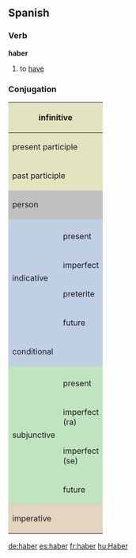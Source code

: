 ==Spanish==
===Verb===
'''haber'''

# to [[have]]

===Conjugation===

<center>
{| style="background:#F0F0F0"

|-
! colspan="3" style="background:#e2e4c0" | infinitive
| colspan="5" | haber

|-
! colspan="3" style="background:#e2e4c0" | present participle
| colspan="5" | [[habiendo]]

|-
! colspan="3" style="background:#e2e4c0" | past participle
| colspan="5" | [[habido]]

|-
! colspan="2" rowspan="2" style="background:#C0C0C0" | person
! colspan="3" style="background:#C0C0C0" | singular
! colspan="3" style="background:#C0C0C0" | plural

|-
! style="background:#C0C0C0;width:12.5%" | first
! style="background:#C0C0C0;width:12.5%" | second
! style="background:#C0C0C0;width:12.5%" | third
! style="background:#C0C0C0;width:12.5%" | first
! style="background:#C0C0C0;width:12.5%" | second
! style="background:#C0C0C0;width:12.5%" | third

|-
! rowspan="5" style="background:#c0cfe4" | indicative

! style="background:#c0cfe4" colspan="1" | 
! style="background:#c0cfe4" | yo
! style="background:#c0cfe4" | tú
! style="background:#c0cfe4" | usted
! style="background:#c0cfe4" | nosotros
! style="background:#c0cfe4" | vosotros
! style="background:#c0cfe4" | ustedes

|-
! style="height:3em;background:#c0cfe4" | present
| he
| has
| ha, hay
| hemos
| habéis
| han

|-
! style="height:3em;background:#c0cfe4" | imperfect
| había
| habías
| había
| habíamos
| habíais
| habían

|-
! style="height:3em;background:#c0cfe4" | preterite
| hube
| hubiste
| hubo
| hubimos
| hubisteis
| hubieron

|-
! style="height:3em;background:#c0cfe4" | future
| habré
| habrás
| habrá
| habremos
| habréis
| habrán

|-
! colspan="2" style="height:3em;background:#c0cfe4" | conditional
| habría
| habrías
| habría
| habríamos
| habríais
| habrían

|-
! rowspan="5" style="background:#c0e4c0" | subjunctive
! style="background:#c0e4c0" | 
! style="background:#c0e4c0" | yo
! style="background:#c0e4c0" | tú
! style="background:#c0e4c0" | usted
! style="background:#c0e4c0" | nosotros
! style="background:#c0e4c0" | vosotros
! style="background:#c0e4c0" | ustedes

|-
! style="height:3em;background:#c0e4c0" | present
| haya
| hayas
| haya
| hayamos
| hayáis
| hayan

|-
! style="height:3em;background:#c0e4c0" rowspan="1" | imperfect<br>(ra)
| hubiera
| hubieras
| hubiera
| hubiéramos
| hubierais
| hubieran

|-
! style="height:3em;background:#c0e4c0" rowspan="1" | imperfect<br>(se)
| hubiese
| hubieses
| hubiese
| hubiésemos
| hubieseis
| hubiesen

|-
! style="height:3em;background:#c0e4c0" rowspan="1" | future
| hubiere
| hubieres
| hubiere
| hubiéremos
| hubiereis
| hubieren

|-
! colspan="2" rowspan="2" style="height:3em;background:#e4d4c0" | imperative
! style="background:#e4d4c0" | -
! style="background:#e4d4c0" | tu
! style="background:#e4d4c0" | usted
! style="background:#e4d4c0" | nosotros
! style="background:#e4d4c0" | vosotros
! style="background:#e4d4c0" | ustedes

|-
|
| he
| haya
| hayamos
| habed
| hayan

|}
</center>

[[de:haber]]
[[es:haber]]
[[fr:haber]]
[[hu:Haber]]